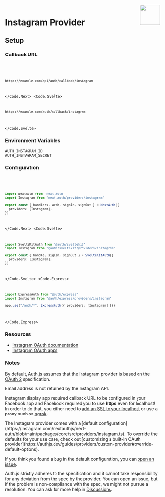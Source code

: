 
<img align="right" src="/img/providers/instagram.svg" height="64" width="64" />

# Instagram Provider

## Setup

### Callback URL

<Code>
  <Code.Next>

```bash
https://example.com/api/auth/callback/instagram
```

  </Code.Next>
  <Code.Svelte>

```bash
https://example.com/auth/callback/instagram
```

  </Code.Svelte>
</Code>

### Environment Variables

```
AUTH_INSTAGRAM_ID
AUTH_INSTAGRAM_SECRET
```

### Configuration

<Code>
  <Code.Next>

```ts filename="/auth.ts"
import NextAuth from "next-auth"
import Instagram from "next-auth/providers/instagram"

export const { handlers, auth, signIn, signOut } = NextAuth({
  providers: [Instagram],
})
```

  </Code.Next>
  <Code.Svelte>

```ts filename="/src/auth.ts"
import SvelteKitAuth from "@auth/sveltekit"
import Instagram from "@auth/sveltekit/providers/instagram"

export const { handle, signIn, signOut } = SvelteKitAuth({
  providers: [Instagram],
})
```

  </Code.Svelte>
  <Code.Express>

```ts filename="/src/app.ts"
import ExpressAuth from "@auth/express"
import Instagram from "@auth/express/providers/instagram"

app.use("/auth/*", ExpressAuth({ providers: [Instagram] }))
```

  </Code.Express>
</Code>

### Resources

- [Instagram OAuth documentation](https://developers.facebook.com/docs/instagram-basic-display-api/getting-started)
- [Instagram OAuth apps](https://developers.facebook.com/apps/)

### Notes

By default, Auth.js assumes that the Instagram provider is
based on the [OAuth 2](https://www.rfc-editor.org/rfc/rfc6749.html) specification.

<Callout type="warning">
  Email address is not returned by the Instagram API.
</Callout>

Instagram display app required callback URL to be configured in your Facebook app and Facebook required you to use **https** even for localhost! In order to do that, you either need to [add an SSL to your localhost](https://www.freecodecamp.org/news/how-to-get-https-working-on-your-local-development-environment-in-5-minutes-7af615770eec/) or use a proxy such as [ngrok](https://ngrok.com/docs).

<Callout>
  The Instagram provider comes with a [default
  configuration](https://instagram.com/nextauthjs/next-auth/blob/main/packages/core/src/providers/instagram.ts).
  To override the defaults for your use case, check out [customizing a built-in
  OAuth
  provider](https://authjs.dev/guides/providers/custom-provider#override-default-options).
</Callout>

If you think you found a bug in the default configuration, you can [open an issue](https://authjs.dev/new/provider-issue).

Auth.js strictly adheres to the specification and it cannot take responsibility for any deviation from
the spec by the provider. You can open an issue, but if the problem is non-compliance with the spec,
we might not pursue a resolution. You can ask for more help in [Discussions](https://authjs.dev/new/instagram-discussions).
